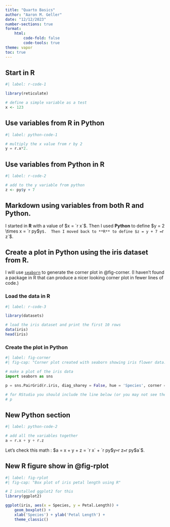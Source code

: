```yaml
---
title: "Quarto Basics"
author: "Aaron M. Geller"
date: "12/12/2023"
number-sections: true
format:
    html:
        code-fold: false
        code-tools: true
theme: vapor
toc: true
---
```


## Start in R
```r
#| label: r-code-1

library(reticulate)

# define a simple variable as a test
x <- 123

```

## Use variables from R in Python
```python
#| label: python-code-1

# multiply the x value from r by 2
y = r.x*2.

```


## Use variables from Python in R
```r
#| label: r-code-2

# add to the y variable from python 
z <- py$y + 7
```

## Markdown using variables from both R and Python.

I started in **R** with a value of $x = `r x`$.  Then I used **Python** to define $y = 2 \times x = `r py$y`$.  Then I moved back to **R** to define $z = y + 7 = `r z`$.


## Create a plot in Python using the iris dataset from R.  

I will use  [`seaborn`](https://seaborn.pydata.org/) to generate the corner plot in @fig-corner. (I haven't found a package in R that can produce a nicer looking corner plot in fewer lines of code.) 

### Load the data in R
```r
#| label: r-code-3

library(datasets)

# load the iris dataset and print the first 10 rows
data(iris)
head(iris)

```


### Create the plot in Python 


```python
#| label: fig-corner
#| fig-cap: "Corner plot created with seaborn showing iris flower data."

# make a plot of the iris data
import seaborn as sns

p = sns.PairGrid(r.iris, diag_sharey = False, hue = 'Species', corner = True).map_lower(sns.scatterplot).map_diag(sns.kdeplot).add_legend(bbox_to_anchor = (0.6, 0.6))

# for RStudio you should include the line below (or you may not see the plot)
# p

```

## New Python section
```python
#| label: python-code-2

# add all the variables together
a = r.x + y + r.z

```

Let's check this math : $a = x + y + z = `r x` + `r py$y` + `r z` = `r py$a`$.

## New R figure show in @fig-rplot
```r
#| label: fig-rplot
#| fig-cap: "Box plot of iris petal length using R"

# I installed ggplot2 for this
library(ggplot2)

ggplot(iris, aes(x = Species, y = Petal.Length)) +
    geom_boxplot() +
    xlab('Species') + ylab('Petal Length') +
    theme_classic()

```
